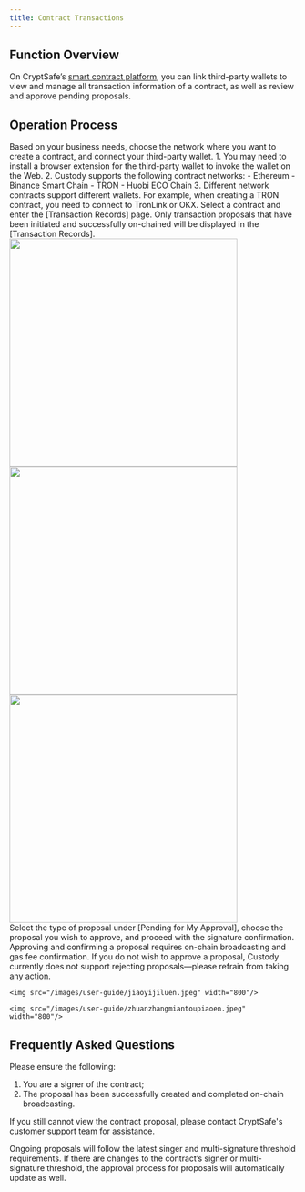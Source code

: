 ```yaml
---
title: Contract Transactions
---
```



## Function Overview

On CryptSafe’s [smart contract platform](https://cold.cryptsafe.sg/), you can link third-party wallets to view and manage all transaction information of a contract, as well as review and approve pending proposals.


## Operation Process

<Steps>

<Step title="Select Network and Connect Wallet">
Based on your business needs, choose the network where you want to create a contract, and connect your third-party wallet.

<Tip>
1. You may need to install a browser extension for the third-party wallet to invoke the wallet on the Web.
2. Custody supports the following contract networks:
   - Ethereum
   - Binance Smart Chain
   - TRON
   - Huobi ECO Chain
3. Different network contracts support different wallets. For example, when creating a TRON contract, you need to connect to TronLink or OKX.
</Tip>
</Step>

<Step title="View Contract Transactions">
Select a contract and enter the [Transaction Records] page.

<Note>
Only transaction proposals that have been initiated and successfully on-chained will be displayed in the [Transaction Records].
</Note>

<div className="w-full flex items-center justify-center">
    <CardGroup cols={3}>
    <img src="/images/user-guide/lianjieen.jpeg" width="400"/>
    <img src="/images/user-guide/lianjie2en.jpeg" width="400"/>
    <img src="/images/user-guide/heyueliebiaoen.jpeg" width="400"/>
    </CardGroup>
</div>
</Step>






<Step title="Approve Proposal">
Select the type of proposal under [Pending for My Approval], choose the proposal you wish to approve, and proceed with the signature confirmation.

<Note>
Approving and confirming a proposal requires on-chain broadcasting and gas fee confirmation. If you do not wish to approve a proposal, Custody currently does not support rejecting proposals—please refrain from taking any action.
</Note>

<div className="w-full flex items-center justify-center">

    <img src="/images/user-guide/jiaoyijiluen.jpeg" width="800"/>
</div>

<div className="w-full flex items-center justify-center">

    <img src="/images/user-guide/zhuanzhangmiantoupiaoen.jpeg" width="800"/>
</div>


</Step>

</Steps>


## Frequently Asked Questions

<Accordion title="Why Can’t I View a Specific Proposal for the Contract?">
Please ensure the following:

1. You are a signer of the contract;
2. The proposal has been successfully created and completed on-chain broadcasting.

If you still cannot view the contract proposal, please contact CryptSafe's customer support team for assistance.
</Accordion>

<Accordion title="Why does the approval process of ongoing proposals change?">
Ongoing proposals will follow the latest singer and multi-signature threshold requirements. If there are changes to the contract’s signer or multi-signature threshold, the approval process for proposals will automatically update as well.

</Accordion>